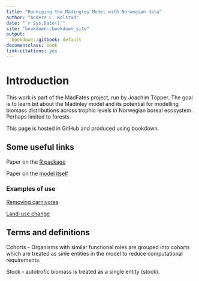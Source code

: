 ```yaml
--- 
title: "Runniging the Madingley Model with Norwegian data"
author: "Anders L. Kolstad"
date: "`r Sys.Date()`"
site: "bookdown::bookdown_site"
output:
  bookdown::gitbook: default
documentclass: book
link-citations: yes
---
```


# Introduction

This work is part of the MadFates project, run by Joachim Töpper. The goal is to learn bit about the Madinley model and its potential for modelling biomass distributions across trophic levels in Norwegian boreal ecosystem. Perhaps limited to forests.

This page is hosted in GitHub and produced using bookdown.

## Some useful links

Paper on the [R package](https://onlinelibrary.wiley.com/doi/full/10.1111/geb.13354)

Paper on the [model itself](https://journals.plos.org/plosbiology/article?id=10.1371/journal.pbio.1001841)

### Examples of use

[Removing carnivores](https://onlinelibrary.wiley.com/doi/10.1111/ecog.05191)

[Land-use change](https://www.nature.com/articles/s41598-020-70960-9)


## Terms and definitions

Cohorts - Organisms with similar functional roles are grouped into cohorts which are treated as sinle entities in the model to reduce computational requirements.

Stock - autotrofic biomass is treated as a single entity (stock).





